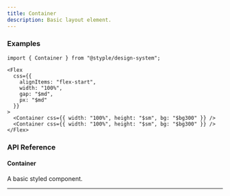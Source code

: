 ```yaml
---
title: Container
description: Basic layout element.
---
```


### Examples

<Preview>
  <Flex
    css={{
      alignItems: "flex-start",
      width: "100%",
      gap: "$md",
      px: "$md"
    }}
  >
    <Container css={{ width: "100%", height: "$sm", bg: "$bg300" }} />
    <Container css={{ width: "100%", height: "$sm", bg: "$bg300" }} />
  </Flex>
</Preview>

```tsx outline=true
import { Container } from "@styple/design-system";

<Flex
  css={{
    alignItems: "flex-start",
    width: "100%",
    gap: "$md",
    px: "$md"
  }}
>
  <Container css={{ width: "100%", height: "$sm", bg: "$bg300" }} />
  <Container css={{ width: "100%", height: "$sm", bg: "$bg300" }} />
</Flex>
```

### API Reference

#### Container

A basic styled component.

---